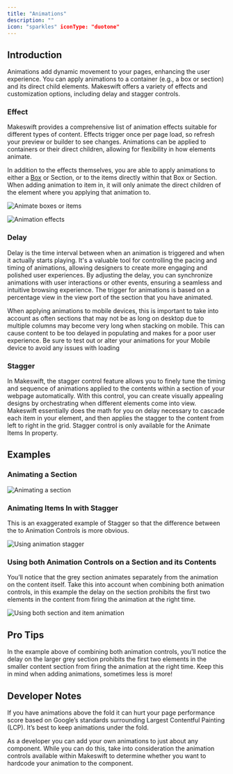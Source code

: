 ```yaml
---
title: "Animations"
description: ""
icon: "sparkles" iconType: "duotone"
---
```


## Introduction

Animations add dynamic movement to your pages, enhancing the user experience. You can apply animations to a container (e.g., a box or section) and its direct child elements. Makeswift offers a variety of effects and customization options, including delay and stagger controls.

### Effect

Makeswift provides a comprehensive list of animation effects suitable for different types of content. Effects trigger once per page load, so refresh your preview or builder to see changes. Animations can be applied to containers or their direct children, allowing for flexibility in how elements animate.

In addition to the effects themselves, you are able to apply animations to either a [Box](product/builder/box.mdx) or Section, or to the items directly within that Box or Section. When adding animation to item in, it will only animate the direct children of the element where you applying that animation to.

![Animate boxes or items](public/images/property-panels/animate-box-items.png)

![Animation effects](public/images/property-panels/animation-effects.png)

### Delay

Delay is the time interval between when an animation is triggered and when it actually starts playing. It's a valuable tool for controlling the pacing and timing of animations, allowing designers to create more engaging and polished user experiences. By adjusting the delay, you can synchronize animations with user interactions or other events, ensuring a seamless and intuitive browsing experience. The trigger for animations is based on a percentage view in the view port of the section that you have animated.

<Note>
When applying animations to mobile devices, this is important to take into account as often sections that may not be as long on desktop due to multiple columns may become very long when stacking on mobile. This can cause content to be too delayed in populating and makes for a poor user experience. Be sure to test out or alter your animations for your Mobile device to avoid any issues with loading

</Note>

### Stagger

In Makeswift, the stagger control feature allows you to finely tune the timing and sequence of animations applied to the contents within a section of your webpage automatically. With this control, you can create visually appealing designs by orchestrating when different elements come into view. Makeswift essentially does the math for you on delay necessary to cascade each item in your element, and then applies the stagger to the content from left to right in the grid. Stagger control is only available for the Animate Items In property.

## Examples

### Animating a Section

![Animating a section](public/images/property-panels/Animations.gif)

### Animating Items In with Stagger

This is an exaggerated example of Stagger so that the difference between the to Animation Controls is more obvious.

![Using animation stagger](public/images/property-panels/animation-stagger.gif)

### Using both Animation Controls on a Section and its Contents

You’ll notice that the grey section animates separately from the animation on the content itself. Take this into account when combining both animation controls, in this example the delay on the section prohibits the first two elements in the content from firing the animation at the right time.

![Using both section and item animation](public/images/property-panels/animate-box.gif)

## Pro Tips

In the example above of combining both animation controls, you’ll notice the delay on the larger grey section prohibits the first two elements in the smaller content section from firing the animation at the right time. Keep this in mind when adding animations, sometimes less is more!

## Developer Notes

If you have animations above the fold it can hurt your page performance score based on Google’s standards surrounding Largest Contentful Painting (LCP). It’s best to keep animations under the fold.

As a developer you can add your own animations to just about any component. While you can do this, take into consideration the animation controls available within Makeswift to determine whether you want to hardcode your animation to the component.
